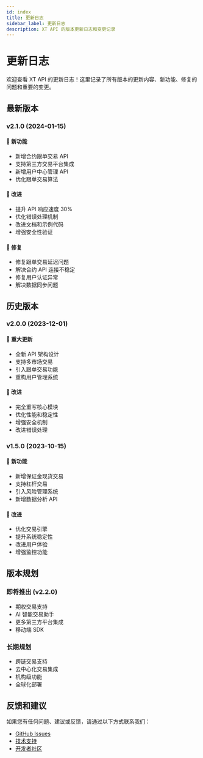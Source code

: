 ```yaml
---
id: index
title: 更新日志
sidebar_label: 更新日志
description: XT API 的版本更新日志和变更记录
---
```


# 更新日志

欢迎查看 XT API 的更新日志！这里记录了所有版本的更新内容、新功能、修复的问题和重要的变更。

## 最新版本

### v2.1.0 (2024-01-15)

#### 🚀 新功能

- 新增合约跟单交易 API
- 支持第三方交易平台集成
- 新增用户中心管理 API
- 优化跟单交易算法

#### 🔧 改进

- 提升 API 响应速度 30%
- 优化错误处理机制
- 改进文档和示例代码
- 增强安全性验证

#### 🐛 修复

- 修复跟单交易延迟问题
- 解决合约 API 连接不稳定
- 修复用户认证异常
- 解决数据同步问题

## 历史版本

### v2.0.0 (2023-12-01)

#### 🚀 重大更新

- 全新 API 架构设计
- 支持多市场交易
- 引入跟单交易功能
- 重构用户管理系统

#### 🔧 改进

- 完全重写核心模块
- 优化性能和稳定性
- 增强安全机制
- 改进错误处理

### v1.5.0 (2023-10-15)

#### 🚀 新功能

- 新增保证金现货交易
- 支持杠杆交易
- 引入风险管理系统
- 新增数据分析 API

#### 🔧 改进

- 优化交易引擎
- 提升系统稳定性
- 改进用户体验
- 增强监控功能

## 版本规划

### 即将推出 (v2.2.0)

- 期权交易支持
- AI 智能交易助手
- 更多第三方平台集成
- 移动端 SDK

### 长期规划

- 跨链交易支持
- 去中心化交易集成
- 机构级功能
- 全球化部署

## 反馈和建议

如果您有任何问题、建议或反馈，请通过以下方式联系我们：

- [GitHub Issues](https://github.com/xt/api/issues)
- [技术支持](mailto:support@xt.com)
- [开发者社区](https://community.xt.com)
